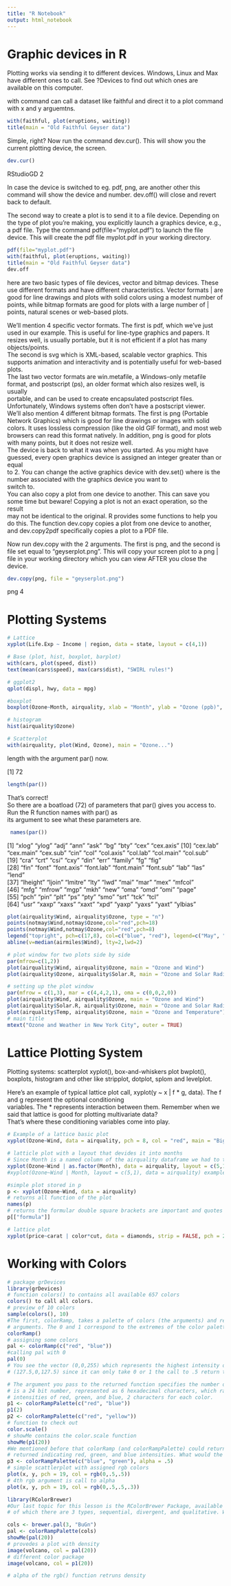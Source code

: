 ```yaml
---
title: "R Notebook"
output: html_notebook
---
```


# Graphic devices in R

Plotting works via sending it to different devices. Windows, Linux and Max have different ones to call. 
See ?Devices to find out which ones are available on this computer. 

with command can call a dataset like faithful and direct it to a plot command with x and y arguemtns. 

```r
with(faithful, plot(eruptions, waiting))
title(main = "Old Faithful Geyser data")
```

Simple, right?  Now run the command dev.cur(). This will show you the current plotting device, the screen.
```r
dev.cur()
```
RStudioGD 
        2 

In case the device is switched to eg. pdf, png, are another other this command will show the device and number. dev.off() will close and revert back to default. 

The second way to create a plot is to send it to a file device. Depending on the type of plot you're making, you explicitly launch a graphics device,
e.g., a pdf file. Type the command pdf(file="myplot.pdf") to launch the file device. This will create the pdf file myplot.pdf in your working directory.
```r
pdf(file="myplot.pdf")
with(faithful, plot(eruptions, waiting))
title(main = "Old Faithful Geyser data")
dev.off
```

here are two basic types of file devices, vector and bitmap devices. These use different formats and have different characteristics. Vector formats
| are good for line drawings and plots with solid colors using a modest number of points, while bitmap formats are good for plots with a large number of
| points, natural scenes or web-based plots.

| We'll mention 4 specific vector formats. The first is pdf, which we've just used in our example. This is useful for line-type graphics and papers. It
| resizes well, is usually portable, but it is not efficient if a plot has many objects/points.

| The second is svg which is XML-based, scalable vector graphics. This supports animation and interactivity and is potentially useful for web-based
| plots.
                                                     
| The last two vector formats are win.metafile, a Windows-only metafile format, and postscript (ps), an older format which also resizes well, is usually
| portable, and can be used to create encapsulated postscript files. Unfortunately, Windows systems often don't have a postscript viewer.

| We'll also mention 4 different bitmap formats. The first is png (Portable Network Graphics) which is good for line drawings or images with solid
| colors. It uses lossless compression (like the old GIF format), and most web browsers can read this format natively. In addition, png is good for plots
| with many points, but it does not resize well.

| The device is back to what it was when you started. As you might have guessed, every open graphics device is assigned an integer greater than or equal
| to 2. You can change the active graphics device with dev.set(<integer>) where <integer> is the number associated with the graphics device you want to
| switch to.

| You can also copy a plot from one device to another. This can save you some time but beware! Copying a plot is not an exact operation, so the result
| may not be identical to the original. R provides some functions to help you do this. The function dev.copy copies a plot from one device to another,
| and dev.copy2pdf specifically copies a plot to a PDF file.

 Now run dev.copy with the 2 arguments. The first is png, and the second is file set equal to "geyserplot.png". This will copy your screen plot to a png
| file in your working directory which you can view AFTER you close the device.

```r
dev.copy(png, file = "geyserplot.png")
```
png 
  4
  
# Plotting Systems
  
```r
# Lattice
xyplot(Life.Exp ~ Income | region, data = state, layout = c(4,1))

```

```r
# Base (plot, hist, boxplot, barplot)
with(cars, plot(speed, dist))
text(mean(cars$speed), max(cars$dist), "SWIRL rules!")
```

```r
# ggplot2
qplot(displ, hwy, data = mpg)
```

```r
#boxplot
boxplot(Ozone~Month, airquality, xlab = "Month", ylab = "Ozone (ppb)", col.axis = "blue", col.lab = "red", main = "Ozone wath ever the f***")
```

```r
# histogram
hist(airquality$Ozone)
```

```r
# Scatterplot
with(airquality, plot(Wind, Ozone), main = "Ozone...")
```

length with the argument par() now.

[1] 72
```r
length(par())
```

| That's correct!
| So there are a boatload (72) of parameters that par() gives you access to. Run the R function names with par() as
| its argument to see what these parameters are.

```r
 names(par())
```
 [1] "xlog"      "ylog"      "adj"       "ann"       "ask"       "bg"        "bty"       "cex"       "cex.axis" 
[10] "cex.lab"   "cex.main"  "cex.sub"   "cin"       "col"       "col.axis"  "col.lab"   "col.main"  "col.sub"  
[19] "cra"       "crt"       "csi"       "cxy"       "din"       "err"       "family"    "fg"        "fig"      
[28] "fin"       "font"      "font.axis" "font.lab"  "font.main" "font.sub"  "lab"       "las"       "lend"     
[37] "lheight"   "ljoin"     "lmitre"    "lty"       "lwd"       "mai"       "mar"       "mex"       "mfcol"    
[46] "mfg"       "mfrow"     "mgp"       "mkh"       "new"       "oma"       "omd"       "omi"       "page"     
[55] "pch"       "pin"       "plt"       "ps"        "pty"       "smo"       "srt"       "tck"       "tcl"      
[64] "usr"       "xaxp"      "xaxs"      "xaxt"      "xpd"       "yaxp"      "yaxs"      "yaxt"      "ylbias"   

```r
plot(airquality$Wind, airquality$Ozone, type = "n")
points(notmay$Wind,notmay$Ozone,col="red",pch=18)
points(notmay$Wind,notmay$Ozone,col="red",pch=8)
legend("topright", pch=c(17,8), col=c("blue", "red"), legend=c("May", "Other Months"))
abline(v=median(airmiles$Wind), lty=2,lwd=2)
```

```r
# plot window for two plots side by side
par(mfrow=c(1,2))
plot(airquality$Wind, airquality$Ozone, main = "Ozone and Wind")
plot(airquality$Ozone, airquality$Solar.R, main = "Ozone and Solar Radiation")
```

```r
# setting up the plot window
par(mfrow = c(1,3), mar = c(4,4,2,1), oma = c(0,0,2,0))
plot(airquality$Wind, airquality$Ozone, main = "Ozone and Wind")
plot(airquality$Solar.R, airquality$Ozone, main = "Ozone and Solar Radiation")
plot(airquality$Temp, airquality$Ozone, main = "Ozone and Temperature")
# main title
mtext("Ozone and Weather in New York City", outer = TRUE)
```

# Lattice Plotting System

Plotting systems: scatterplot xyplot(), box-and-whiskers plot bwplot(), boxplots, histogram and other like stripplot, dotplot, splom and levelplot. 

| Here's an example of typical lattice plot call, xyplot(y ~ x | f * g, data). The f and g represent the optional conditioning
| variables. The * represents interaction between them. Remember when we said that lattice is good for plotting multivariate data?
| That's where these conditioning variables come into play.

```r
# Example of a lattice basic plot 
xyplot(Ozone~Wind, data = airquality, pch = 8, col = "red", main = "Big Apple Data")
```

```r
# latticle plot with a layout that devides it into months
# Since Month is a named column of the airquality dataframe we had to tell R to treat it as a factor.
xyplot(Ozone~Wind | as.factor(Month), data = airquality, layout = c(5,1))
#xyplot(Ozone~Wind | Month, layout = c(5,1), data = airquality) example less informative ?
```

```r
#simple plot stored in p
p <- xyplot(Ozone~Wind, data = airquality)
# returns all function of the plot
names(p)
# returns the formular double square brackets are important and quotes
p[["formula"]]
```

```r
# lattice plot
xyplot(price~carat | color*cut, data = diamonds, strip = FALSE, pch = 20, xlab = myxlab, ylab = myylab, main = mymain)
```

# Working with Colors
```r
# package grDevices
library(grDevices)
# function colors() to contains all available 657 colors
colors() to call all colors. 
# preview of 10 colors
sample(colors(), 10)
#The first, colorRamp, takes a palette of colors (the arguments) and returns a function that takes values between 0 and 1 as
# arguments. The 0 and 1 correspond to the extremes of the color palette. Arguments between 0 and 1 return blends of these extremes.
colorRamp()
# assigning some colors
pal <- colorRamp(c("red", "blue"))
#calling pal with 0
pal(0)
# You see the vector (0,0,255) which represents the highest intensity of blue. What vector do you think the call pal(.5) will return?
# (127.5,0,127.5) since it can only take 0 or 1 the call to .5 return the half of the color

# The argument you pass to the returned function specifies the number of colors you want returned. Each element of the returned vector
# is a 24 bit number, represented as 6 hexadecimal characters, which range from 0 to F. This set of 6 hex characters represents the
# intensities of red, green, and blue, 2 characters for each color.
p1 <- colorRampPalette(c("red", "blue"))
p1(2)
p2 <- colorRampPalette(c("red", "yellow"))
# function to check out
color.scale()
# showMe contains the color.scale function 
showMe(p1(20))
#We mentioned before that colorRamp (and colorRampPalette) could return a 3 or 4 long vector of colors. We saw 3-long vectors
# returned indicating red, green, and blue intensities. What would the 4th entry be?
p3 <- colorRampPalette(c("blue", "green"), alpha = .5)
# simple scattlerplot with assigned rgb colors
plot(x, y, pch = 19, col = rgb(0,.5,.5))
# 4th rgb argument is call to alpha
plot(x, y, pch = 19, col = rgb(0,.5,.5,.3))
```

```r
library(RColorBrewer)
#Our last topic for this lesson is the RColorBrewer Package, available on CRAN, that contains interesting and useful color palettes,
# of which there are 3 types, sequential, divergent, and qualitative. Which one you would choose to use depends on your data.

cols <- brewer.pal(3, "BuGn")
pal <- colorRampPalette(cols)
showMe(pal(20))
# provedes a plot with density
image(volcano, col = pal(20))
# different color package
image(volcano, col = p1(20))

# alpha of the rgb() function retruns density
```

